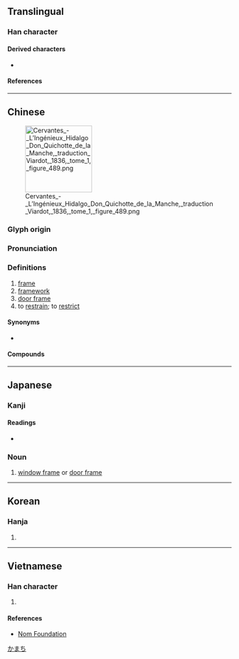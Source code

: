 {{character info}}
==Translingual==

===Han character===
{{Han char|rn=75|rad=木|as=06|sn=10|four=41911|canj=DSMG,XDSMG|ids=⿰木匡}}

====Derived characters====
* {{l|mul|[[𥱜]]}}

====References====
{{Han ref|kx=0525.070|dkj=14760|dj=0914.020|hdz=21192.050|uh=6846}}

----

==Chinese==
{{zh-forms}}
[[File:Cervantes - L’Ingénieux Hidalgo Don Quichotte de la Manche, traduction Viardot, 1836, tome 1, figure 489.png|thumb|right|150px]]

===Glyph origin===
{{Han etym}}

===Pronunciation===
{{zh-pron
|m=框,er=y
|m_note=kuàngr - “frame”
|c=hong1,kwaang1
|mn=khong/kheng
|mn_note=khong - literary; kheng - vernacular
|mc=y
|oc=y
|ma=
|cat=n,v
}}

===Definitions===
{{zh-hanzi}}

# [[frame]]
# [[framework]]
# [[door frame]]
# to [[restrain]]; to [[restrict]]

====Synonyms====
* {{s|to restrict}}
{{zh-syn-saurus|克制}}

====Compounds====
{{zh-der|三框闌兒|條條框框|方框|框子|框架|相框|框圖|畫框|方框圖|框框|籃框|邊框|門框|鏡框|同字框|病字框|周字框|國字框|圍字框|反字框|區字框|匠字框|三框|鳳字框}}

{{zh-cat|Advanced}}

----

==Japanese==
{{wp|lang=ja}}

===Kanji===
{{ja-kanji|grade=|rs=木06}}

====Readings====
* {{ja-readings|on=[[きょう]] (kyō)|kun=[[かまち]] (kamachi)}}

===Noun===
{{ja-noun|かまち}}

# [[window frame]] or [[door frame]]

[[Category:ja:Architecture|かまち]]

----

==Korean==

===Hanja===
{{ko-hanja|hangeul=광|eumhun=|rv=gwang|mr=kwang|y=kwang}}

# {{rfdef|ko|sort=木06}}

----

==Vietnamese==

===Han character===
{{vi-readings|rs=木06|reading=chuồng, khuông}}

# {{rfdef|vi|sort=木06}}

====References====
* [http://nomfoundation.org/common/nom_details.php?codepoint=6846 Nom Foundation]